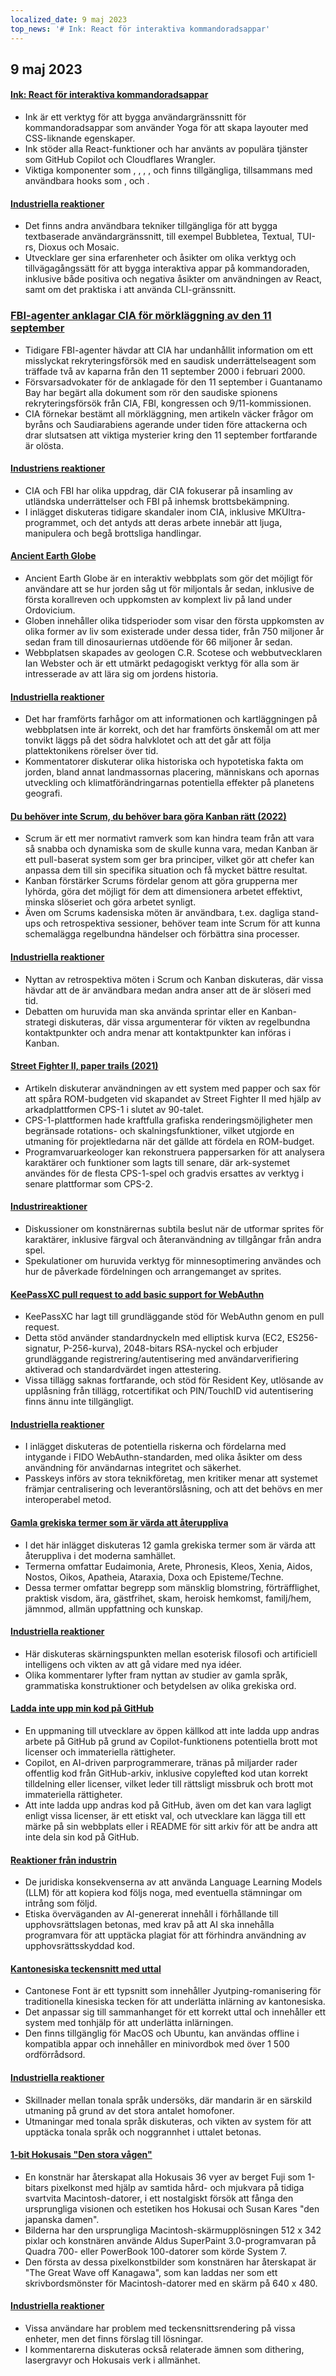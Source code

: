 ```yaml
---
localized_date: 9 maj 2023
top_news: '# Ink: React för interaktiva kommandoradsappar'
---
```




<CallToAction />

<Steps>

## 9 maj 2023

#### [Ink: React för interaktiva kommandoradsappar](https://github.com/vadimdemedes/ink)

- Ink är ett verktyg för att bygga användargränssnitt för kommandoradsappar som använder Yoga för att skapa layouter med CSS-liknande egenskaper.
- Ink stöder alla React-funktioner och har använts av populära tjänster som GitHub Copilot och Cloudflares Wrangler.
- Viktiga komponenter som <Box>, <Text>, <Newline>, <Spacer>, <Static> och <Transform> finns tillgängliga, tillsammans med användbara hooks som <useInput>, <useStdin> och <useFocus>.

#### [Industriella reaktioner](http://news.ycombinator.com/item?id=35863837)

- Det finns andra användbara tekniker tillgängliga för att bygga textbaserade användargränssnitt, till exempel Bubbletea, Textual, TUI-rs, Dioxus och Mosaic.
- Utvecklare ger sina erfarenheter och åsikter om olika verktyg och tillvägagångssätt för att bygga interaktiva appar på kommandoraden, inklusive både positiva och negativa åsikter om användningen av React, samt om det praktiska i att använda CLI-gränssnitt.

### [FBI-agenter anklagar CIA för mörkläggning av den 11 september](https://www.spytalk.co/p/exclusive-fbi-agents-accuse-cia-of)

- Tidigare FBI-agenter hävdar att CIA har undanhållit information om ett misslyckat rekryteringsförsök med en saudisk underrättelseagent som träffade två av kaparna från den 11 september 2000 i februari 2000.
- Försvarsadvokater för de anklagade för den 11 september i Guantanamo Bay har begärt alla dokument som rör den saudiske spionens rekryteringsförsök från CIA, FBI, kongressen och 9/11-kommissionen.
- CIA förnekar bestämt all mörkläggning, men artikeln väcker frågor om byråns och Saudiarabiens agerande under tiden före attackerna och drar slutsatsen att viktiga mysterier kring den 11 september fortfarande är olösta.

#### [Industriens reaktioner](http://news.ycombinator.com/item?id=35862656)

- CIA och FBI har olika uppdrag, där CIA fokuserar på insamling av utländska underrättelser och FBI på inhemsk brottsbekämpning.
- I inlägget diskuteras tidigare skandaler inom CIA, inklusive MKUltra-programmet, och det antyds att deras arbete innebär att ljuga, manipulera och begå brottsliga handlingar.

#### [Ancient Earth Globe](https://dinosaurpictures.org/ancient-earth/#470)

- Ancient Earth Globe är en interaktiv webbplats som gör det möjligt för användare att se hur jorden såg ut för miljontals år sedan, inklusive de första korallreven och uppkomsten av komplext liv på land under Ordovicium.
- Globen innehåller olika tidsperioder som visar den första uppkomsten av olika former av liv som existerade under dessa tider, från 750 miljoner år sedan fram till dinosauriernas utdöende för 66 miljoner år sedan.
- Webbplatsen skapades av geologen C.R. Scotese och webbutvecklaren Ian Webster och är ett utmärkt pedagogiskt verktyg för alla som är intresserade av att lära sig om jordens historia.

#### [Industriella reaktioner](http://news.ycombinator.com/item?id=35856820)

- Det har framförts farhågor om att informationen och kartläggningen på webbplatsen inte är korrekt, och det har framförts önskemål om att mer tonvikt läggs på det södra halvklotet och att det går att följa plattektonikens rörelser över tid.
- Kommentatorer diskuterar olika historiska och hypotetiska fakta om jorden, bland annat landmassornas placering, människans och apornas utveckling och klimatförändringarnas potentiella effekter på planetens geografi.

#### [Du behöver inte Scrum, du behöver bara göra Kanban rätt (2022)](https://lucasfcosta.com/2022/10/02/scrum-versus-kanban.html)

- Scrum är ett mer normativt ramverk som kan hindra team från att vara så snabba och dynamiska som de skulle kunna vara, medan Kanban är ett pull-baserat system som ger bra principer, vilket gör att chefer kan anpassa dem till sin specifika situation och få mycket bättre resultat.
- Kanban förstärker Scrums fördelar genom att göra grupperna mer lyhörda, göra det möjligt för dem att dimensionera arbetet effektivt, minska slöseriet och göra arbetet synligt.
- Även om Scrums kadensiska möten är användbara, t.ex. dagliga stand-ups och retrospektiva sessioner, behöver team inte Scrum för att kunna schemalägga regelbundna händelser och förbättra sina processer.

#### [Industriella reaktioner](http://news.ycombinator.com/item?id=35857463)

- Nyttan av retrospektiva möten i Scrum och Kanban diskuteras, där vissa hävdar att de är användbara medan andra anser att de är slöseri med tid.
- Debatten om huruvida man ska använda sprintar eller en Kanban-strategi diskuteras, där vissa argumenterar för vikten av regelbundna kontaktpunkter och andra menar att kontaktpunkter kan införas i Kanban.

#### [Street Fighter II, paper trails (2021)](https://fabiensanglard.net/sf2_sheets/index.html)

- Artikeln diskuterar användningen av ett system med papper och sax för att spåra ROM-budgeten vid skapandet av Street Fighter II med hjälp av arkadplattformen CPS-1 i slutet av 90-talet.
- CPS-1-plattformen hade kraftfulla grafiska renderingsmöjligheter men begränsade rotations- och skalningsfunktioner, vilket utgjorde en utmaning för projektledarna när det gällde att fördela en ROM-budget.
- Programvaruarkeologer kan rekonstruera pappersarken för att analysera karaktärer och funktioner som lagts till senare, där ark-systemet användes för de flesta CPS-1-spel och gradvis ersattes av verktyg i senare plattformar som CPS-2.

#### [Industrireaktioner](http://news.ycombinator.com/item?id=35859338)

- Diskussioner om konstnärernas subtila beslut när de utformar sprites för karaktärer, inklusive färgval och återanvändning av tillgångar från andra spel.
- Spekulationer om huruvida verktyg för minnesoptimering användes och hur de påverkade fördelningen och arrangemanget av sprites.

#### [KeePassXC pull request to add basic support for WebAuthn](https://github.com/keepassxreboot/keepassxc/pull/8825)

- KeePassXC har lagt till grundläggande stöd för WebAuthn genom en pull request.
- Detta stöd använder standardnyckeln med elliptisk kurva (EC2, ES256-signatur, P-256-kurva), 2048-bitars RSA-nyckel och erbjuder grundläggande registrering/autentisering med användarverifiering aktiverad och standardvärdet ingen attestering.
- Vissa tillägg saknas fortfarande, och stöd för Resident Key, utlösande av upplåsning från tillägg, rotcertifikat och PIN/TouchID vid autentisering finns ännu inte tillgängligt.

#### [Industriella reaktioner](http://news.ycombinator.com/item?id=35859877)

- I inlägget diskuteras de potentiella riskerna och fördelarna med intygande i FIDO WebAuthn-standarden, med olika åsikter om dess användning för användarnas integritet och säkerhet.
- Passkeys införs av stora teknikföretag, men kritiker menar att systemet främjar centralisering och leverantörslåsning, och att det behövs en mer interoperabel metod.

#### [Gamla grekiska termer som är värda att återuppliva](https://classicalwisdom.substack.com/p/12-ancient-greek-terms-that-should)

- I det här inlägget diskuteras 12 gamla grekiska termer som är värda att återuppliva i det moderna samhället.
- Termerna omfattar Eudaimonia, Arete, Phronesis, Kleos, Xenia, Aidos, Nostos, Oikos, Apatheia, Ataraxia, Doxa och Episteme/Techne.
- Dessa termer omfattar begrepp som mänsklig blomstring, förträfflighet, praktisk visdom, ära, gästfrihet, skam, heroisk hemkomst, familj/hem, jämnmod, allmän uppfattning och kunskap.

#### [Industriella reaktioner](http://news.ycombinator.com/item?id=35867935)

- Här diskuteras skärningspunkten mellan esoterisk filosofi och artificiell intelligens och vikten av att gå vidare med nya idéer.
- Olika kommentarer lyfter fram nyttan av studier av gamla språk, grammatiska konstruktioner och betydelsen av olika grekiska ord.

#### [Ladda inte upp min kod på GitHub](https://nogithub.codeberg.page/)

- En uppmaning till utvecklare av öppen källkod att inte ladda upp andras arbete på GitHub på grund av Copilot-funktionens potentiella brott mot licenser och immateriella rättigheter.
- Copilot, en AI-driven parprogrammerare, tränas på miljarder rader offentlig kod från GitHub-arkiv, inklusive copylefted kod utan korrekt tilldelning eller licenser, vilket leder till rättsligt missbruk och brott mot immateriella rättigheter.
- Att inte ladda upp andras kod på GitHub, även om det kan vara lagligt enligt vissa licenser, är ett etiskt val, och utvecklare kan lägga till ett märke på sin webbplats eller i README för sitt arkiv för att be andra att inte dela sin kod på GitHub.

#### [Reaktioner från industrin](http://news.ycombinator.com/item?id=35859142)

- De juridiska konsekvenserna av att använda Language Learning Models (LLM) för att kopiera kod följs noga, med eventuella stämningar om intrång som följd.
- Etiska överväganden av AI-genererat innehåll i förhållande till upphovsrättslagen betonas, med krav på att AI ska innehålla programvara för att upptäcka plagiat för att förhindra användning av upphovsrättsskyddad kod.

#### [Kantonesiska teckensnitt med uttal](https://visual-fonts.com/)

- Cantonese Font är ett typsnitt som innehåller Jyutping-romanisering för traditionella kinesiska tecken för att underlätta inlärning av kantonesiska.
- Det anpassar sig till sammanhanget för ett korrekt uttal och innehåller ett system med tonhjälp för att underlätta inlärningen.
- Den finns tillgänglig för MacOS och Ubuntu, kan användas offline i kompatibla appar och innehåller en minivordbok med över 1 500 ordförrådsord.

#### [Industriella reaktioner](http://news.ycombinator.com/item?id=35867275)

- Skillnader mellan tonala språk undersöks, där mandarin är en särskild utmaning på grund av det stora antalet homofoner.
- Utmaningar med tonala språk diskuteras, och vikten av system för att upptäcka tonala språk och noggrannhet i uttalet betonas.

#### [1-bit Hokusais "Den stora vågen"](https://www.hypertalking.com/2023/05/08/1-bit-pixel-art-of-hokusais-the-great-wave-off-kanagawa/)

- En konstnär har återskapat alla Hokusais 36 vyer av berget Fuji som 1-bitars pixelkonst med hjälp av samtida hård- och mjukvara på tidiga svartvita Macintosh-datorer, i ett nostalgiskt försök att fånga den ursprungliga visionen och estetiken hos Hokusai och Susan Kares "den japanska damen".
- Bilderna har den ursprungliga Macintosh-skärmupplösningen 512 x 342 pixlar och konstnären använde Aldus SuperPaint 3.0-programvaran på Quadra 700- eller PowerBook 100-datorer som körde System 7.
- Den första av dessa pixelkonstbilder som konstnären har återskapat är "The Great Wave off Kanagawa", som kan laddas ner som ett skrivbordsmönster för Macintosh-datorer med en skärm på 640 x 480.

#### [Industriella reaktioner](http://news.ycombinator.com/item?id=35866283)

- Vissa användare har problem med teckensnittsrendering på vissa enheter, men det finns förslag till lösningar.
- I kommentarerna diskuteras också relaterade ämnen som dithering, lasergravyr och Hokusais verk i allmänhet.

</Steps>
